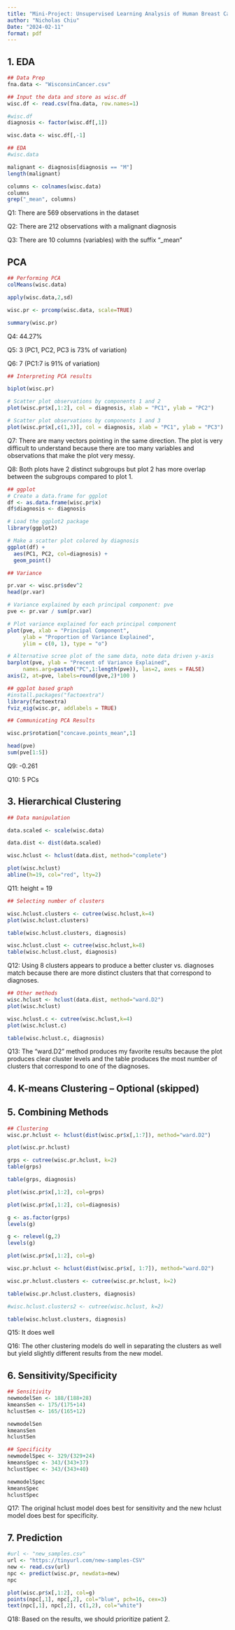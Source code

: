 ---
title: "Mini-Project: Unsupervised Learning Analysis of Human Breast Cancer Cells"
author: "Nicholas Chiu"
Date: "2024-02-11"
format: pdf
---

## 1. EDA

```{r}
## Data Prep
fna.data <- "WisconsinCancer.csv"

## Input the data and store as wisc.df
wisc.df <- read.csv(fna.data, row.names=1)

#wisc.df
diagnosis <- factor(wisc.df[,1]) 

wisc.data <- wisc.df[,-1]

## EDA
#wisc.data

malignant <- diagnosis[diagnosis == "M"]
length(malignant)

columns <- colnames(wisc.data)
columns
grep("_mean", columns)

```
Q1: There are 569 observations in the dataset

Q2: There are 212 observations with a malignant diagnosis

Q3: There are 10 columns (variables) with the suffix "_mean"

## PCA

```{r}
## Performing PCA
colMeans(wisc.data)

apply(wisc.data,2,sd)

wisc.pr <- prcomp(wisc.data, scale=TRUE)

summary(wisc.pr)

```
Q4: 44.27%

Q5: 3 (PC1, PC2, PC3 is 73% of variation)

Q6: 7 (PC1:7 is 91% of variation)

```{r}
## Interpreting PCA results

biplot(wisc.pr)

# Scatter plot observations by components 1 and 2
plot(wisc.pr$x[,1:2], col = diagnosis, xlab = "PC1", ylab = "PC2")

# Scatter plot observations by components 1 and 3
plot(wisc.pr$x[,c(1,3)], col = diagnosis, xlab = "PC1", ylab = "PC3")
```
Q7: There are many vectors pointing in the same direction. The plot
is very difficult to understand because there are too many variables and observations
that make the plot very messy.

Q8: Both plots have 2 distinct subgroups but plot 2 has more overlap between the 
subgroups compared to plot 1. 

```{r}
## ggplot
# Create a data.frame for ggplot
df <- as.data.frame(wisc.pr$x)
df$diagnosis <- diagnosis

# Load the ggplot2 package
library(ggplot2)

# Make a scatter plot colored by diagnosis
ggplot(df) + 
  aes(PC1, PC2, col=diagnosis) + 
  geom_point()
```

```{r}
## Variance

pr.var <- wisc.pr$sdev^2
head(pr.var)

# Variance explained by each principal component: pve
pve <- pr.var / sum(pr.var)

# Plot variance explained for each principal component
plot(pve, xlab = "Principal Component", 
     ylab = "Proportion of Variance Explained", 
     ylim = c(0, 1), type = "o")

# Alternative scree plot of the same data, note data driven y-axis
barplot(pve, ylab = "Precent of Variance Explained",
     names.arg=paste0("PC",1:length(pve)), las=2, axes = FALSE)
axis(2, at=pve, labels=round(pve,2)*100 )

## ggplot based graph
#install.packages("factoextra")
library(factoextra)
fviz_eig(wisc.pr, addlabels = TRUE)
```

```{r}
## Communicating PCA Results

wisc.pr$rotation["concave.points_mean",1]

head(pve)
sum(pve[1:5])
```


Q9: -0.261

Q10: 5 PCs

## 3. Hierarchical Clustering

```{r}
## Data manipulation

data.scaled <- scale(wisc.data)

data.dist <- dist(data.scaled)

wisc.hclust <- hclust(data.dist, method="complete")

plot(wisc.hclust)
abline(h=19, col="red", lty=2)

```
Q11: height = 19

```{r}
## Selecting number of clusters

wisc.hclust.clusters <- cutree(wisc.hclust,k=4)
plot(wisc.hclust.clusters)

table(wisc.hclust.clusters, diagnosis)

wisc.hclust.clust <- cutree(wisc.hclust,k=8)
table(wisc.hclust.clust, diagnosis)

```
Q12: Using 8 clusters appears to produce a better cluster vs. diagnoses
match because there are more distinct clusters that that correspond to diagnoses.

```{r}
## Other methods
wisc.hclust <- hclust(data.dist, method="ward.D2")
plot(wisc.hclust)

wisc.hclust.c <- cutree(wisc.hclust,k=4)
plot(wisc.hclust.c)

table(wisc.hclust.c, diagnosis)

```
Q13: The "ward.D2" method produces my favorite results because the plot produces 
clear cluster levels and the table produces the most number of clusters that 
correspond to one of the diagnoses.

## 4. K-means Clustering -- Optional (skipped)


## 5. Combining Methods

```{r}
## Clustering
wisc.pr.hclust <- hclust(dist(wisc.pr$x[,1:7]), method="ward.D2")

plot(wisc.pr.hclust)

grps <- cutree(wisc.pr.hclust, k=2)
table(grps)

table(grps, diagnosis)

plot(wisc.pr$x[,1:2], col=grps)

plot(wisc.pr$x[,1:2], col=diagnosis)

g <- as.factor(grps)
levels(g)

g <- relevel(g,2)
levels(g)

plot(wisc.pr$x[,1:2], col=g)
```

```{r}
wisc.pr.hclust <- hclust(dist(wisc.pr$x[, 1:7]), method="ward.D2")

wisc.pr.hclust.clusters <- cutree(wisc.pr.hclust, k=2)

table(wisc.pr.hclust.clusters, diagnosis)

#wisc.hclust.clusters2 <- cutree(wisc.hclust, k=2)

table(wisc.hclust.clusters, diagnosis)
```
Q15: It does well

Q16: The other clustering models do well in separating the clusters as well 
but yield slightly different results from the new model.

## 6. Sensitivity/Specificity

```{r}
## Sensitivity
newmodelSen <- 188/(188+28)
kmeansSen <- 175/(175+14)
hclustSen <- 165/(165+12)

newmodelSen
kmeansSen
hclustSen

## Specificity
newmodelSpec <- 329/(329+24)
kmeansSpec <- 343/(343+37)
hclustSpec <- 343/(343+40)

newmodelSpec
kmeansSpec
hclustSpec
```
Q17: The original hclust model does best for sensitivity and the new hclust model
does best for specificity.

## 7. Prediction

```{r}
#url <- "new_samples.csv"
url <- "https://tinyurl.com/new-samples-CSV"
new <- read.csv(url)
npc <- predict(wisc.pr, newdata=new)
npc

plot(wisc.pr$x[,1:2], col=g)
points(npc[,1], npc[,2], col="blue", pch=16, cex=3)
text(npc[,1], npc[,2], c(1,2), col="white")
```
Q18: Based on the results, we should prioritize patient 2. 


